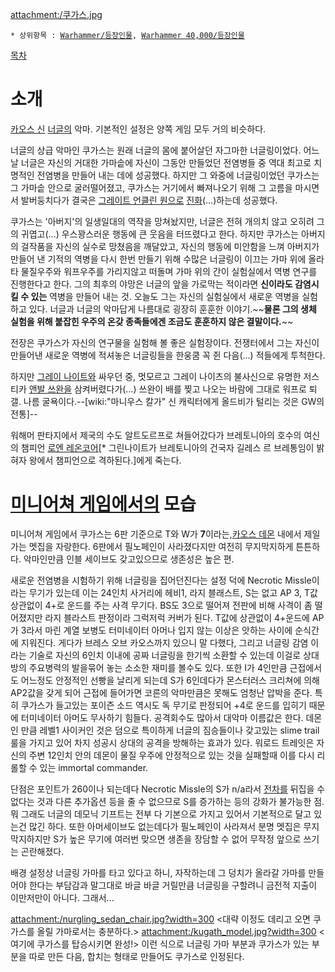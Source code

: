 {{{+1 '''Ku'gath, The Plaguefather'''}}}
{{{+1 역병의 아버지, 쿠가스}}}

attachment:/쿠가스.jpg

 * 상위항목 : [[Warhammer/등장인물]], [[Warhammer 40,000/등장인물]]

[[목차]]
= 소개 =
[[카오스 신]] [[너글]]의 악마. 기본적인 설정은 양쪽 게임 모두 거의 비슷하다.

너글의 상급 악마인 쿠가스는 원래 너글의 몸에 붙어살던 자그마한 너글링이었다. 어느 날 너글은 자신의 거대한 가마솥에 자신이 그동안 만들었던 전염병들 중 역대 최고로 치명적인 전염병을 만들어 내는 데에 성공했다. 하지만 그 와중에 너글링이었던 쿠가스는 그 가마솥 안으로 굴러떨어졌고, 쿠가스는 거기에서 빠져나오기 위해 그 고름을 마시면서 발버둥치다가 결국은 [[그레이트 언클린 원]]으로 [[진화]](…)하는데 성공했다.

쿠가스는 '아버지'의 일생일대의 역작을 망쳐놨지만, 너글은 전혀 개의치 않고 오히려 그의 귀엽고(…) 우스꽝스러운 행동에 큰 웃음을 터뜨렸다고 한다. 하지만 쿠가스는 아버지의 걸작품을 자신의 실수로 망쳤음을 깨달았고, 자신의 행동에 미안함을 느껴 아버지가 만들어 낸 기적의 역병을 다시 한번 만들기 위해 수많은 너글링이 이끄는 가마 위에 올라타 물질우주와 워프우주를 가리지않고 떠돌며 가마 위의 간이 실험실에서 역병 연구를 진행한다고 한다. 그의 최후의 야망은 너글의 앞을 가로막는 적이라면 '''신이라도 감염시킬 수 있는''' 역병을 만들어 내는 것. 오늘도 그는 자신의 실험실에서 새로운 역병을 실험하고 있다. 너글과 너글의 악마답게 나름대로 굉장히 훈훈한 이야기.~~'''물론 그의 생체 실험을 위해 붙잡힌 우주의 온갖 종족들에겐 조금도 훈훈하지 않은 결말이다.'''~~

전장은 쿠가스가 자신의 연구물을 실험해 볼 좋은 실험장이다. 전쟁터에서 그는 자신이 만들어낸 새로운 역병에 적셔놓은 너글링들을 한웅쿰 꼭 쥔 다음(…) 적들에게 투척한다.

하지만 [[그레이 나이트]]와 싸우던 중, 멋모르고 그레이 나이츠의 불사신으로 유명한 저스티카 [[앤발 쓰완]]을 삼켜버렸다가(…) 쓰완이 배를 찢고 나오는 바람에 그대로 워프로 퇴갤. 나름 굴욕이다.--[wiki:"마니우스 칼가" 신 캐릭터에게 올드비가 털리는 것은 GW의 전통]-- 

워해머 판타지에서 제국의 수도 알트도르프로 쳐들어갔다가 브레토니아의 호수의 여신의 챔피언 [[로엔 레온코어]][* 그린나이트가 브레토니아의 건국자 길레스 르 브레통임이 밝혀자 왕에서 챔피언으로 격하된다.]에게 죽는다.

= [[미니어쳐 게임]]에서의 모습 =
미니어쳐 게임에서 쿠가스는 6판 기준으로 T와 W가 '''7'''이라는,[[카오스 데몬]] 내에서 제일가는 멧집을 자랑한다. 6판에서 필노페인이 사라졌다지만 여전히 무지막지하게 튼튼하다. 악마인만큼 인블 세이브도 갖고있으므로 생존성은 높은 편.

새로운 전염병을 시험하기 위해 너글링을 집어던진다는 설정 덕에 Necrotic Missle이라는 무기가 있는데 이는 24인치 사거리에 헤비1, 라지 블래스트, S는 없고 AP 3, T값 상관없이 4+로 운드를 주는 사격 무기다. BS도 3으로 떨어져 전판에 비해 사격이 좀 떨어졌지만 라지 블라스트 판정이라 그럭저럭 커버가 된다. T값에 상관없이 4+운드에 AP가 3라서 마린 계열 보병도 터미네이터 아머나 입지 않는 이상은 앗하는 사이에 순식간에 지워진다. 게다가 브레스 오브 카오스까지 있으니 말 다했다, 그리고 너글링 감염 이라는 기술로 자신의 6인치 이내에 공짜 너글링을 한기씩 소환할 수 있는데 이걸로 상대방의 주요병력의 발을묶어 놓는 소소한 재미를 볼수도 있다. 또한 I가 4인만큼 근접에서도 어느정도 안정적인 선빵을 날리게 되는데 S가 6인데다가 몬스터러스 크리쳐에 의해 AP2값을 갖게 되어 근접에 들어가면 코른의 악마만큼은 못해도 엄청난 압박을 준다. 특히 쿠가스가 들고있는 포이즌 소드 역시도 독 무기로 판정되어 +4로 운드를 입히기 때문에 터미네이터 아머도 무사하기 힘들다. 공격회수도 많아서 대악마 이름값은 한다. 데몬인 만큼 레벨1 사이커인 것은 덤으로 특이하게 너글의 짐승들이나 갖고있는 slime trail룰을 가지고 있어 차지 성공시 상대의 공격을 방해하는 효과가 있다. 워로드 트레잇은 자신의 주변 12인치 안의 데몬이 물질 우주에 안정적으로 있는 것을 실패할때 이를 다시 리롤할 수 있는 immortal commander.

단점은 포인트가 260이나 되는데다 Necrotic Missle의 S가 n/a라서 [[전차]]를 뒤집을 수 없다는 것과 다른 추가옵션 등을 줄 수 없으므로 S를 증가하는 등의 강화가 불가능한 점. 뭐 그래도 너글의 데모닉 기프트는 전부 다 기본으로 가지고 있어서 기본적으로 달고 있는건 많긴 하다. 또한 아머세이브도 없는데다가 필노페인이 사라져서 분명 멧집은 무지막지하지만 S가 높은 무기에 여러번 맞으면 생존을 장담할 수 없어 무작정 앞으로 쓰기는 곤란해졌다.

배경 설정상 너글링 가마를 타고 있다고 하니, 자작하는데 그 덩치가 올라갈 가마를 만들어야 한다는 부담감과 말그대로 바글 바글 거릴만큼 너글링을 구할려니 금전적 지출이 이만저만이 아니다. 그래서...

attachment:/nurgling_sedan_chair.jpg?width=300
<대략 이정도 데리고 오면 쿠가스를 올릴 가마로서는 충분하다.>
attachment:/kugath_model.jpg?width=300
<여기에 쿠가스를 탑승시키면 완성!>
이런 식으로 너글링 가마 부분과 쿠가스가 있는 부분을 따로 만든 다음, 합치는 형태로 만들어도 쿠가스로 인정된다.
